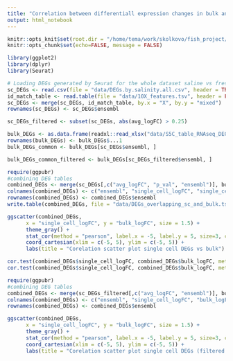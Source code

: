 ```yaml
---
title: "Correlation between differentiall expression changes in bulk and single cell datasets"
output: html_notebook
---
```


```r
knitr::opts_knit$set(root.dir = "/home/tema/work/skolkovo/fish_project/")
knitr::opts_chunk$set(echo=FALSE, message = FALSE)
```

```r
library(ggplot2)
library(dplyr)
library(Seurat)
```


```r
# Loading DEGs generated by Seurat for the whole dataset saline vs freshwater
sc_DEGs <- read.csv(file = "data/DEGs.by.salinity.all.csv", header = TRUE)
id_match_table <- read.table(file = "data/10X_features.tsv", header = FALSE, sep = "\t", col.names = c("ensembl", "mixed", "type"))[,1:2]
sc_DEGs <- merge(sc_DEGs, id_match_table, by.x = "X", by.y = "mixed")
rownames(sc_DEGs) <- sc_DEGs$ensembl

sc_DEGs_filtered <- subset(sc_DEGs, abs(avg_logFC) > 0.25)
```

```r
bulk_DEGs <- as.data.frame(readxl::read_xlsx("data/S5C_table_RNAseq_DEG_MMFF.xlsx"))
rownames(bulk_DEGs) <- bulk_DEGs$...1
bulk_DEGs_common <- bulk_DEGs[sc_DEGs$ensembl, ]

bulk_DEGs_common_filtered <- bulk_DEGs[sc_DEGs_filtered$ensembl, ]
```

```r
require(ggpubr)
#combining DEG tables
combined_DEGs <- merge(sc_DEGs[,c("avg_logFC", "p_val", "ensembl")], bulk_DEGs_common[,c("logFC", "PValue", "...1")], by.x = "ensembl", by.y = "...1")
colnames(combined_DEGs) <- c("ensembl", "single_cell_logFC", "single_cell_pval", "bulk_logFC", "bulk_pval")
rownames(combined_DEGs) <- combined_DEGs$ensembl
write.table(combined_DEGs, file = "data/DEGs_overlapping_sc_and_bulk.tsv", sep = "\t")

ggscatter(combined_DEGs,
      x = "single_cell_logFC", y = "bulk_logFC", size = 1.5) +
      theme_gray() +
      stat_cor(method = "pearson", label.x = -5, label.y = 5, size=3, color="#696969")+
      coord_cartesian(xlim = c(-5, 5), ylim = c(-5, 5)) +
      labs(title = "Corelation scatter plot single cell DEGs vs bulk")
```

```r
cor.test(combined_DEGs$single_cell_logFC, combined_DEGs$bulk_logFC, method = "pearson")
cor.test(combined_DEGs$single_cell_logFC, combined_DEGs$bulk_logFC, method = "spearman")
```

```r
require(ggpubr)
#combining DEG tables
combined_DEGs <- merge(sc_DEGs_filtered[,c("avg_logFC", "ensembl")], bulk_DEGs_common_filtered[,c("logFC", "...1")], by.x = "ensembl", by.y = "...1")
colnames(combined_DEGs) <- c("ensembl", "single_cell_logFC", "bulk_logFC")
rownames(combined_DEGs) <- combined_DEGs$ensembl

ggscatter(combined_DEGs,
      x = "single_cell_logFC", y = "bulk_logFC", size = 1.5) +
      theme_gray() +
      stat_cor(method = "pearson", label.x = -5, label.y = 5, size=3, color="#696969")+
      coord_cartesian(xlim = c(-5, 5), ylim = c(-5, 5)) +
      labs(title = "Corelation scatter plot single cell DEGs (filtered logFC > 0.25) vs bulk")
```

